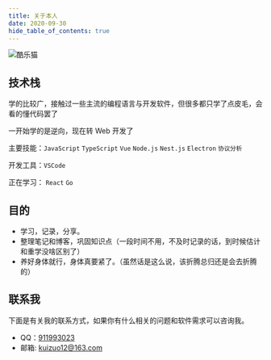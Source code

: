 ```yaml
---
title: 关于本人
date: 2020-09-30
hide_table_of_contents: true
---
```


![酷乐猫](https://img.kuizuo.cn/%E9%85%B7%E4%B9%90%E7%8C%AB.jpg)

## 技术栈

学的比较广，接触过一些主流的编程语言与开发软件，但很多都只学了点皮毛，会看的懂代码罢了

一开始学的是逆向，现在转 Web 开发了

主要技能：`JavaScript` `TypeScript` `Vue` `Node.js` `Nest.js` `Electron` `协议分析`

开发工具：`VSCode`

正在学习： `React` `Go`

## 目的

- 学习，记录，分享。
- 整理笔记和博客，巩固知识点（一段时间不用，不及时记录的话，到时候估计和重学没啥区别了）
- 养好身体就行，身体真要紧了。（虽然话是这么说，该折腾总归还是会去折腾的）

## 联系我

下面是有关我的联系方式，如果你有什么相关的问题和软件需求可以咨询我。

- QQ：[911993023](http://wpa.qq.com/msgrd?v=3&uin=911993023&site=qq&menu=yes)
- 邮箱: [kuizuo12@163.com](mailto:kuizuo12@163.com)
